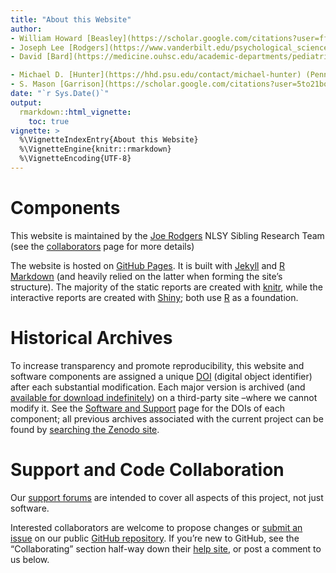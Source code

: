 ```yaml
---
title: "About this Website"
author:
- William Howard [Beasley](https://scholar.google.com/citations?user=ffsJTC0AAAAJ) (Howard Live Oak LLC, Norman)
- Joseph Lee [Rodgers](https://www.vanderbilt.edu/psychological_sciences/bio/joe-rodgers) (Vanderbilt University, Nashville)
- David [Bard](https://medicine.ouhsc.edu/academic-departments/pediatrics/sections/developmental-behavioral-pediatrics/faculty/david-bard-phd) (University of Oklahoma Health Sciences Center, OKC)

- Michael D. [Hunter](https://hhd.psu.edu/contact/michael-hunter) (Pennsylvania State University)
- S. Mason [Garrison](https://scholar.google.com/citations?user=5to21boAAAAJ) (Wake Forest University)
date: "`r Sys.Date()`"
output:
  rmarkdown::html_vignette:
    toc: true
vignette: >
  %\VignetteIndexEntry{About this Website}
  %\VignetteEngine{knitr::rmarkdown}
  %\VignetteEncoding{UTF-8}
---
```


Components
=============================

This website is maintained by the [Joe Rodgers](https://www.vanderbilt.edu/psychological_sciences/bio/joe-rodgers) NLSY Sibling Research Team (see the [collaborators](https://nlsy-links.github.io/NlsyLinks/articles/collaborators.html) page for more details)

The website is hosted on [GitHub Pages](https://pages.github.com/).  It is built with [Jekyll](https://jekyllrb.com/) and [R Markdown](https://rmarkdown.rstudio.com/) (and heavily relied on the latter when forming the site's structure).  The majority of the static reports are created with  [knitr](https://yihui.org/knitr/), while the interactive reports are created with [Shiny](https://shiny.posit.co/); both use
[R](https://www.r-project.org/) as a foundation.

Historical Archives
=============================

To increase transparency and promote reproducibility, this website and software components are assigned a unique [DOI](https://www.doi.org/) (digital object identifier) after each substantial modification.  Each major version is archived (and [available for download indefinitely](https://zenodo.org/search?ln=en&p=MReportingPublic)) on a third-party site --where we cannot modify it.  See the [Software and Support](https://nlsy-links.github.io/NlsyLinks/articles/software-and-support.html) page for the DOIs of each component; all previous archives associated with the current project can be found by [searching the Zenodo site](https://zenodo.org/search?q=NlsyLinks&l=list&p=1&s=10&sort=bestmatch
).

Support and Code Collaboration
=============================

Our [support forums](https://github.com/LiveOak/NlsyLinks/issues) are intended to cover all aspects of this project, not just software.

Interested collaborators are welcome to propose changes or [submit an issue](https://github.com/LiveOak/NlsyLinks/issues) on our public [GitHub repository](https://github.com/LiveOak/NlsyLinks).  If you're new to GitHub, see the "Collaborating" section half-way down their [help site](https://support.github.com), or post a comment to us below.
